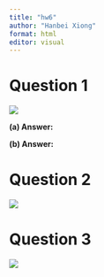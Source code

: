 ```yaml
---
title: "hw6"
author: "Hanbei Xiong"
format: html
editor: visual
---
```


# Question 1

![](images/WeChatd86e31862e0f89c52c04f8db62e1414c.png)

**(a) Answer:**

```{=tex}
\begin{align*}
\hat{\beta}_{(-i)}&=(X_{(-i)}'X_{(-i)})^{-1}X_{(-i)}'Y_{(-i)}\\
&=[(X'X)^{-1}+\frac{(X'X)^{-1}x_ix_i'(X'X)^{-1}}{1-h_i}](X'Y-x_iY_i)\\
&=(X'X)^{-1}X'Y-(X'X)^{-1}x_iY_i+(\frac{(X'X)^{-1}x_ix_i'(X'X)^{-1}}{1-h_i})X'Y-(\frac{(X'X)^{-1}x_ix_i'(X'X)^{-1}}{1-h_i})x_iY_i\\
&=\hat{\beta}-\frac{(X'X)^{-1}x_iY_i}{1-h_i}+(\frac{(X'X)^{-1}x_ix_i'(X'X)^{-1}}{1-h_i})x_iY_i\\
&+(\frac{(X'X)^{-1}x_ix_i'(X'X)^{-1}}{1-h_i})X'Y-(\frac{(X'X)^{-1}x_ix_i'(X'X)^{-1}}{1-h_i})x_iY_i\\
&=\hat{\beta}-\frac{(X'X)^{-1}x_iY_i}{1-h_i}+(\frac{(X'X)^{-1}x_ix_i'(X'X)^{-1}}{1-h_i})X'Y\\
&=\hat{\beta}-\frac{(X'X)^{-1}x_iY_i}{1-h_i}+(\frac{(X'X)^{-1}x_ix_i'(X'X)^{-1}}{1-h_i})X'X\beta\\
&=\hat{\beta}-\frac{(X'X)^{-1}x_iY_i}{1-h_i}+\frac{(X'X)^{-1}x_ix_i'\beta}{1-h_i}\\
&=\hat{\beta}-\frac{(X'X)^{-1}x_i(Y_i-x_i'\beta)}{1-h_i}\\
&=\hat{\beta}-\frac{(X'X)^{-1}x_ie_i}{1-h_i}
\end{align*}
```

**(b) Answer:**

\begin{align*}
y_i-x'_{i}\hat{\beta}_{(-i)}&=y_i-x'_i(\hat{\beta}-\frac{(X'X)^{-1}x_ie_i}{1-h_i})\\
&=y_i-x'_i\hat{\beta}+\frac{x'_i(X'X)^{-1}x_ie_i}{1-h_i}\\
&=\frac{(x'_i\hat{\beta}+e_i)(1-h_i)}{1-h_i}-\frac{x'_i\hat{\beta}(1-h_i)}{1-h_i}+\frac{h_ie_i}{1-h_i}\\
&=\frac{e_i(1-h_i)}{1-h_i}+\frac{h_ie_i}{1-h_i}\\
&=\frac{e_i(1-h_i+h_i)}{1-h_i}\\
&=\frac{e_i}{1-h_i}
\end{align*}

# Question 2

![](images/WeChatd1bf81cdec0eb521ce0ff93608b25575.png)

# Question 3

![](images/WeChat6a6d80ee6a3962848a263b5604785992.png)
